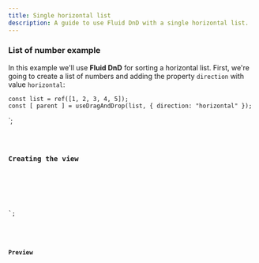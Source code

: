 ```yaml
---
title: Single horizontal list
description: A guide to use Fluid DnD with a single horizontal list.
---
```



### List of number example

In this example we'll use **Fluid DnD** for sorting a horizontal list.
First, we're going to create a list of numbers and adding the property `direction` with value `horizontal`:

    const list = ref([1, 2, 3, 4, 5]);
    const [ parent ] = useDragAndDrop(list, { direction: "horizontal" });
</script>`;

<Code code={listOfNumbers} lang="vue" />

### Creating the view


<template>
  <div ref="parent" class="number-list">
    <div class="number" v-for="(element, index) in list" :index="index">
      {{ element }}
    </div>
  </div>
</template>

<style>
/* ... */
.number-list {
  display: flex;
  flex-direction: row;
}
</style>

`;

<Code code={listOfNumberInsideDnD} lang="vue" mark={highlightsDnD} />

### Preview

<div class="p-8 bg-[var(--sl-color-gray-6)]">
  <SingleHorizontalList client:load />
</div>
